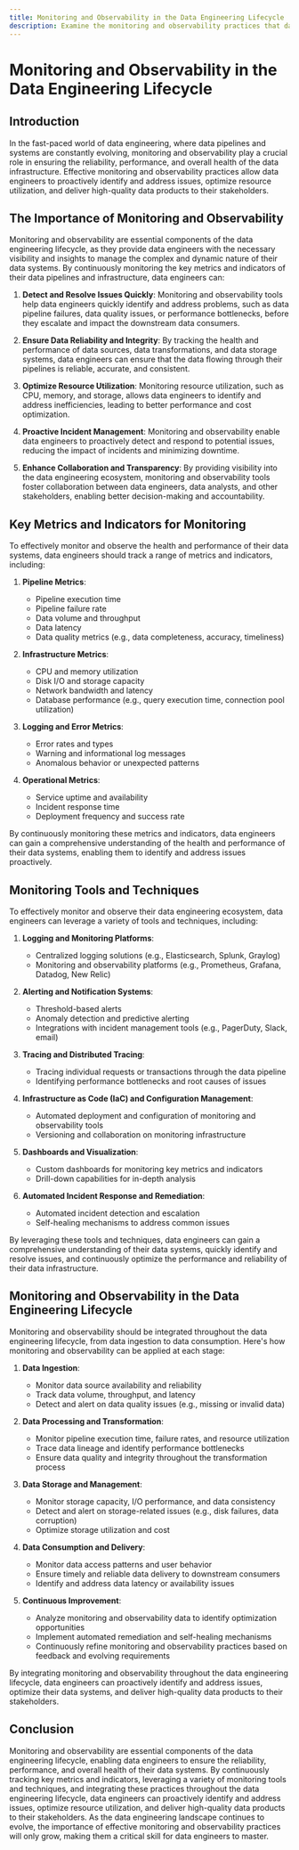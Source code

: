 ```yaml
---
title: Monitoring and Observability in the Data Engineering Lifecycle
description: Examine the monitoring and observability practices that data engineers can use to ensure the reliability and performance of their data systems.
---
```


# Monitoring and Observability in the Data Engineering Lifecycle

## Introduction

In the fast-paced world of data engineering, where data pipelines and systems are constantly evolving, monitoring and observability play a crucial role in ensuring the reliability, performance, and overall health of the data infrastructure. Effective monitoring and observability practices allow data engineers to proactively identify and address issues, optimize resource utilization, and deliver high-quality data products to their stakeholders.

## The Importance of Monitoring and Observability

Monitoring and observability are essential components of the data engineering lifecycle, as they provide data engineers with the necessary visibility and insights to manage the complex and dynamic nature of their data systems. By continuously monitoring the key metrics and indicators of their data pipelines and infrastructure, data engineers can:

1. **Detect and Resolve Issues Quickly**: Monitoring and observability tools help data engineers quickly identify and address problems, such as data pipeline failures, data quality issues, or performance bottlenecks, before they escalate and impact the downstream data consumers.

2. **Ensure Data Reliability and Integrity**: By tracking the health and performance of data sources, data transformations, and data storage systems, data engineers can ensure that the data flowing through their pipelines is reliable, accurate, and consistent.

3. **Optimize Resource Utilization**: Monitoring resource utilization, such as CPU, memory, and storage, allows data engineers to identify and address inefficiencies, leading to better performance and cost optimization.

4. **Proactive Incident Management**: Monitoring and observability enable data engineers to proactively detect and respond to potential issues, reducing the impact of incidents and minimizing downtime.

5. **Enhance Collaboration and Transparency**: By providing visibility into the data engineering ecosystem, monitoring and observability tools foster collaboration between data engineers, data analysts, and other stakeholders, enabling better decision-making and accountability.

## Key Metrics and Indicators for Monitoring

To effectively monitor and observe the health and performance of their data systems, data engineers should track a range of metrics and indicators, including:

1. **Pipeline Metrics**:
   - Pipeline execution time
   - Pipeline failure rate
   - Data volume and throughput
   - Data latency
   - Data quality metrics (e.g., data completeness, accuracy, timeliness)

2. **Infrastructure Metrics**:
   - CPU and memory utilization
   - Disk I/O and storage capacity
   - Network bandwidth and latency
   - Database performance (e.g., query execution time, connection pool utilization)

3. **Logging and Error Metrics**:
   - Error rates and types
   - Warning and informational log messages
   - Anomalous behavior or unexpected patterns

4. **Operational Metrics**:
   - Service uptime and availability
   - Incident response time
   - Deployment frequency and success rate

By continuously monitoring these metrics and indicators, data engineers can gain a comprehensive understanding of the health and performance of their data systems, enabling them to identify and address issues proactively.

## Monitoring Tools and Techniques

To effectively monitor and observe their data engineering ecosystem, data engineers can leverage a variety of tools and techniques, including:

1. **Logging and Monitoring Platforms**:
   - Centralized logging solutions (e.g., Elasticsearch, Splunk, Graylog)
   - Monitoring and observability platforms (e.g., Prometheus, Grafana, Datadog, New Relic)

2. **Alerting and Notification Systems**:
   - Threshold-based alerts
   - Anomaly detection and predictive alerting
   - Integrations with incident management tools (e.g., PagerDuty, Slack, email)

3. **Tracing and Distributed Tracing**:
   - Tracing individual requests or transactions through the data pipeline
   - Identifying performance bottlenecks and root causes of issues

4. **Infrastructure as Code (IaC) and Configuration Management**:
   - Automated deployment and configuration of monitoring and observability tools
   - Versioning and collaboration on monitoring infrastructure

5. **Dashboards and Visualization**:
   - Custom dashboards for monitoring key metrics and indicators
   - Drill-down capabilities for in-depth analysis

6. **Automated Incident Response and Remediation**:
   - Automated incident detection and escalation
   - Self-healing mechanisms to address common issues

By leveraging these tools and techniques, data engineers can gain a comprehensive understanding of their data systems, quickly identify and resolve issues, and continuously optimize the performance and reliability of their data infrastructure.

## Monitoring and Observability in the Data Engineering Lifecycle

Monitoring and observability should be integrated throughout the data engineering lifecycle, from data ingestion to data consumption. Here's how monitoring and observability can be applied at each stage:

1. **Data Ingestion**:
   - Monitor data source availability and reliability
   - Track data volume, throughput, and latency
   - Detect and alert on data quality issues (e.g., missing or invalid data)

2. **Data Processing and Transformation**:
   - Monitor pipeline execution time, failure rates, and resource utilization
   - Trace data lineage and identify performance bottlenecks
   - Ensure data quality and integrity throughout the transformation process

3. **Data Storage and Management**:
   - Monitor storage capacity, I/O performance, and data consistency
   - Detect and alert on storage-related issues (e.g., disk failures, data corruption)
   - Optimize storage utilization and cost

4. **Data Consumption and Delivery**:
   - Monitor data access patterns and user behavior
   - Ensure timely and reliable data delivery to downstream consumers
   - Identify and address data latency or availability issues

5. **Continuous Improvement**:
   - Analyze monitoring and observability data to identify optimization opportunities
   - Implement automated remediation and self-healing mechanisms
   - Continuously refine monitoring and observability practices based on feedback and evolving requirements

By integrating monitoring and observability throughout the data engineering lifecycle, data engineers can proactively identify and address issues, optimize their data systems, and deliver high-quality data products to their stakeholders.

## Conclusion

Monitoring and observability are essential components of the data engineering lifecycle, enabling data engineers to ensure the reliability, performance, and overall health of their data systems. By continuously tracking key metrics and indicators, leveraging a variety of monitoring tools and techniques, and integrating these practices throughout the data engineering lifecycle, data engineers can proactively identify and address issues, optimize resource utilization, and deliver high-quality data products to their stakeholders. As the data engineering landscape continues to evolve, the importance of effective monitoring and observability practices will only grow, making them a critical skill for data engineers to master.